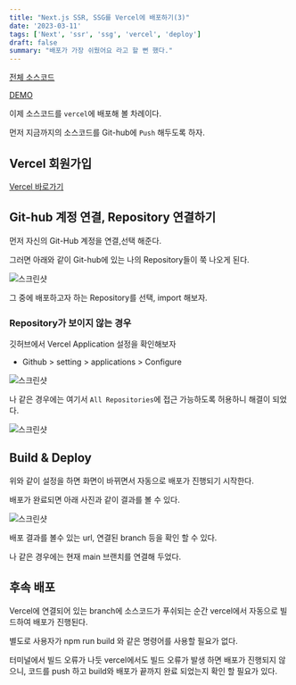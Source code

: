 ```yaml
---
title: "Next.js SSR, SSG를 Vercel에 배포하기(3)"
date: '2023-03-11'
tags: ['Next', 'ssr', 'ssg', 'vercel', 'deploy']
draft: false
summary: "배포가 가장 쉬웠어요 라고 할 뻔 했다."
---
```


[전체 소스코드](https://github.com/nostrss/next-render)

[DEMO](https://next-render-hjuyogs9h-nostrss.vercel.app/)

이제 소스코드를 `vercel`에 배포해 볼 차례이다.

먼저 지금까지의 소스코드를 Git-hub에 `Push` 해두도록 하자.

## Vercel 회원가입

[Vercel 바로가기](https://vercel.com/)

## Git-hub 계정 연결, Repository 연결하기

먼저 자신의 Git-Hub 계정을 연결,선택 해준다.

그러면 아래와 같이 Git-hub에 있는 나의 Repository들이 쭉 나오게 된다.

![스크린샷](https://user-images.githubusercontent.com/56717167/224472922-42ca6284-e54d-49aa-bc65-a4994734769c.png)

그 중에 배포하고자 하는 Repository를 선택, import 해보자.

### Repository가 보이지 않는 경우

깃허브에서 Vercel Application 설정을 확인해보자

- Github > setting > applications > Configure

![스크린샷](https://user-images.githubusercontent.com/56717167/224473134-2e92f816-a6a7-4c3a-a6fc-1cab6946d03d.png)

나 같은 경우에는 여기서 `All Repositories`에 접근 가능하도록 허용하니 해결이 되었다.

![스크린샷](https://user-images.githubusercontent.com/56717167/224473168-2ba0fee4-e912-47b0-9252-ee2aa1a792ea.png)

## Build & Deploy

위와 같이 설정을 하면 화면이 바뀌면서 자동으로 배포가 진행되기 시작한다.

배포가 완료되면 아래 사진과 같이 결과를 볼 수 있다.

![스크린샷](https://user-images.githubusercontent.com/56717167/224473392-592499ba-d9a2-4c01-a2c3-9474b31db0fe.png)

배포 결과를 볼수 있는 url, 연결된 branch 등을 확인 할 수 있다.

나 같은 경우에는 현재 main 브랜치를 연결해 두었다.

## 후속 배포

Vercel에 연결되어 있는 branch에 소스코드가 푸쉬되는 순간 vercel에서 자동으로 빌드하여 배포가 진행된다.

별도로 사용자가 npm run build 와 같은 명령어를 사용할 필요가 없다.

터미널에서 빌드 오류가 나듯 vercel에서도 빌드 오류가 발생 하면 배포가 진행되지 않으니, 코드를 push 하고 build와 배포가 끝까지 완료 되었는지 확인 할 필요가 있다.
